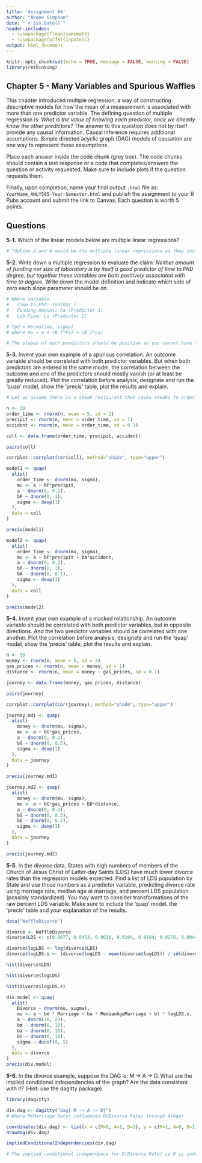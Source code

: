 ```yaml
---
title: 'Assignment #4'
author: "Akane Simpson"
date: "`r Sys.Date()`"
header-includes:
  - \usepackage[fleqn]{amsmath}
  - \usepackage[utf8]{inputenc}
output: html_document
---
```


```r
knitr::opts_chunk$set(echo = TRUE, message = FALSE, warning = FALSE)
library(rethinking)
```

## Chapter 5 - Many Variables and Spurious Waffles

This chapter introduced multiple regression, a way of constructing descriptive models for how the mean of a measurement is associated with more than one predictor variable. The defining question of multiple regression is: *What is the value of knowing each predictor, once we already know the other predictors?* The answer to this question does not by itself provide
any causal information. Causal inference requires additional assumptions. Simple directed acyclic graph (DAG) models of causation are one way to represent those assumptions.

Place each answer inside the code chunk (grey box).  The code chunks should contain a text response or a code that completes/answers the question or activity requested. Make sure to include plots if the question requests them.  

Finally, upon completion, name your final output `.html` file as: `YourName_ANLY505-Year-Semester.html` and publish the assignment to your R Pubs account and submit the link to Canvas. Each question is worth 5 points.

## Questions

**5-1.** Which of the linear models below are multiple linear regressions?
\begin{align}
  {μ_i = α + βx_i} \tag{1}\\
  μ_i = β_xx_i + β_zz_i \tag{2} \\
  μ_i = α + β(x_i − z_i) \tag{3} \\
  μ_i = α + β_xx_i + β_zz_i \tag{4} \\
\end{align}

```r
# "Option 2 and 4 would be the multiple linear regressions as they include two variables. Although option 2 lacks an explicit a component we can assume a to be 0 in this case."
```

**5-2.** Write down a multiple regression to evaluate the claim: *Neither amount of funding nor size
of laboratory is by itself a good predictor of time to PhD degree; but together these variables are both
positively associated with time to degree.* Write down the model definition and indicate which side of
zero each slope parameter should be on.

```r
# Where variable
#   Time to Phd: Tpd(Our )
#   Funding Amount: Fa (Predictor 1)
#   Lab Size: Ls (Predictor 2)

# Tpd = Normal(mu, sigma)
# where mu = a + (B_f*Fa) + (B_l*Ls)

# The slopes of each predictors should be positive as you cannot have a negative funding amount or laboratory size
```


**5-3.** Invent your own example of a spurious correlation. An outcome variable should be correlated
with both predictor variables. But when both predictors are entered in the same model, the correlation between the outcome and one of the predictors should mostly vanish (or at least be greatly reduced).  Plot the correlation before analysis, designate and run the 'quap' model, show the 'precis' table, plot the results and explain.

```r
# Let us assume there is a steak restaurant that cooks steaks to order. A study was done to find the cook times for orders for this restaurant. Some of the variables taken into account may include steak size, steak type, additional modifications. Suppose the study included additional variables that have a correlation between order cook times how much precipitation happened on that day and the vehicle accident rate.

n <- 30
order_time <- rnorm(n, mean = 5, sd = 2)
precipit <- rnorm(n, mean = order_time, sd = 1)
accident <- rnorm(n, mean = order_time, sd = 0.1)

coll <- data.frame(order_time, precipit, accident)

pairs(coll)
```

```r
corrplot::corrplot(cor(coll), method="shade", type="upper")
```

```r
model1 <- quap(
  alist(
    order_time <- dnorm(mu, sigma),
    mu <- a + bP*precipit,
    a ~ dnorm(0, 0.2),
    bP ~ dnorm(0, 1),
    sigma <- dexp(1)
  ),
  data = coll
)

precis(model1)
```


```r
model2 <- quap(
  alist(
    order_time <- dnorm(mu, sigma),
    mu <- a + bP*precipit + bA*accident,
    a ~ dnorm(0, 0.2),
    bP ~ dnorm(0, 1),
    bA ~ dnorm(0, 0.1),
    sigma <- dexp(1)
  ),
  data = coll
)

precis(model2)
```

**5-4.** Invent your own example of a masked relationship. An outcome variable should be correlated
with both predictor variables, but in opposite directions. And the two predictor variables should be
correlated with one another. Plot the correlation before analysis, designate and run the 'quap' model, show the 'precis' table, plot the results and explain.

```r
n <- 50
money <- rnorm(n, mean = 5, sd = 2)
gas_prices <- rnorm(n, mean = money, sd = 1)
distance <- rnorm(n, mean = money - gas_prices, sd = 0.1)

journey <- data.frame(money, gas_prices, distance)

pairs(journey)
```

```r
corrplot::corrplot(cor(journey), method="shade", type="upper")
```

```r
journey.md1 <- quap(
  alist(
    money <- dnorm(mu, sigma),
    mu <- a + bG*gas_prices,
    a ~ dnorm(0, 0.2),
    bG ~ dnorm(0, 0.5),
    sigma <- dexp(1)
  ),
  data = journey
)

precis(journey.md1)
```

```r
journey.md2 <- quap(
  alist(
    money <- dnorm(mu, sigma),
    mu <- a + bG*gas_prices + bD*distance,
    a ~ dnorm(0, 0.2),
    bG ~ dnorm(0, 0.5),
    bD ~ dnorm(0, 0.5),
    sigma <- dexp(1)
  ),
  data = journey
)

precis(journey.md2)
```


**5-5.** In the divorce data, States with high numbers of members of the Church of Jesus Christ of
Latter-day Saints (LDS) have much lower divorce rates than the regression models expected. Find a
list of LDS population by State and use those numbers as a predictor variable, predicting divorce rate using marriage rate, median age at marriage, and percent LDS population (possibly standardized).
You may want to consider transformations of the raw percent LDS variable. Make sure to include the 'quap' model, the 'precis' table and your explanation of the results.

```r
data("WaffleDivorce")

divorce <- WaffleDivorce
divorce$LDS <- c(0.0077, 0.0453, 0.0610, 0.0104, 0.0194, 0.0270, 0.0044, 0.0057, 0.0041, 0.0075, 0.0082, 0.0520, 0.2623, 0.0045, 0.0067, 0.0090, 0.0130, 0.0079, 0.0064, 0.0082, 0.0072, 0.0040, 0.0045, 0.0059, 0.0073, 0.0116, 0.0480, 0.0130, 0.0065, 0.0037, 0.0333, 0.0041, 0.0084, 0.0149, 0.0053, 0.0122, 0.0372, 0.0040, 0.0039, 0.0081, 0.0122, 0.0076, 0.0125, 0.6739, 0.0074, 0.0113, 0.0390, 0.0093, 0.0046, 0.1161)

divorce$logLDS <- log(divorce$LDS)
divorce$logLDS.s <- (divorce$logLDS - mean(divorce$logLDS)) / sd(divorce$logLDS)

```

```r
hist(divorce$LDS)
```

```r
hist(divorce$logLDS)
```

```r
hist(divorce$logLDS.s)
```

```r
div.model <- quap(
  alist(
    Divorce ~ dnorm(mu, sigma),
    mu <- a + bm * Marriage + ba * MedianAgeMarriage + bl * logLDS.s,
    a ~ dnorm(10, 20),
    bm ~ dnorm(0, 10),
    ba ~ dnorm(0, 10),
    bl ~ dnorm(0, 10),
    sigma ~ dunif(0, 5)
  ),
  data = divorce
)
precis(div.model)
```


**5-6.** In the divorce example, suppose the DAG is: M → A → D. What are the implied conditional
independencies of the graph? Are the data consistent with it? (Hint: use the dagitty package)

```r
library(dagitty)

div.dag <- dagitty("dag{ M -> A -> D}")
# Where M(Marriage Rate) influences D(Divorce Rate) through A(Age)

coordinates(div.dag) <- list(x = c(M=0, A=1, D=2), y = c(M=1, A=0, D=1))
drawdag(div.dag)
```

```r
impliedConditionalIndependencies(div.dag)
```

```r
# The implied conditional independence for D(Divorce Rate) is D is independent of M(Marriage Rate) through the use of A(Age).
```


